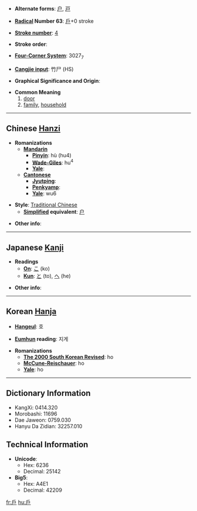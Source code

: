* '''Alternate forms''': [[户]], [[戸]]

* '''[[Wiktionary:Chinese radical index| Radical]] Number 63''': [[Wiktionary:Chinese radical index 戶|戶]]+0 stroke

* '''[[Wiktionary:Chinese total strokes index|Stroke number]]''': [[Wiktionary:Chinese total strokes index 4|4]]

* '''Stroke order''': 

* '''[[Wiktionary:Chinese four corner index|Four-Corner System]]''': 3027<sub>7</sub>

* '''[[Wiktionary:Chinese Cangjie index|Cangjie input]]''': 竹尸 (HS)

* '''Graphical Significance and Origin''': 

* '''Common Meaning'''
*#[[door]]
*# [[family]], [[household]]

----

== Chinese [[Hanzi]] ==

* '''Romanizations'''
** '''[[Mandarin]]'''
*** '''[[Pinyin]]''': hù (hu4)
*** '''[[Wade-Giles]]''': hu<sup>4</sup>
*** '''[[Yale]]''': 
** '''[[Cantonese]]'''
*** '''[[Jyutping]]''':
*** '''[[Penkyamp]]''': 
*** '''[[Yale]]''': wu6

* '''Style''': [[Traditional Chinese]] 
** '''[[Simplified Chinese|Simplified]] equivalent''': [[户]]

* '''Other info''': 

----

== Japanese [[Kanji]] ==

* '''Readings'''
** '''[[On]]''': [[こ]] (ko)
** '''[[Kun]]''': [[と]] (to), [[へ]] (he)

* '''Other info''':  

----

== Korean [[Hanja]] ==

* '''[[Hangeul]]''': 호

* '''[[Eumhun]] reading''': 지게

* '''Romanizations'''
** '''[[The 2000 South Korean Revised Romanization|The 2000 South Korean Revised]]''': ho
** '''[[McCune-Reischauer]]''': ho
** '''[[Yale]]''': ho

----

== Dictionary Information ==

* KangXi: 0414.320
* Morobashi: 11696
* Dae Jaweon: 0759.030
* Hanyu Da Zidian: 32257.010

== Technical Information ==

* '''Unicode''':
** Hex: 6236
** Decimal: 25142
* '''Big5''':
** Hex: A4E1
** Decimal: 42209

[[fr:戶]]
[[hu:戶]]